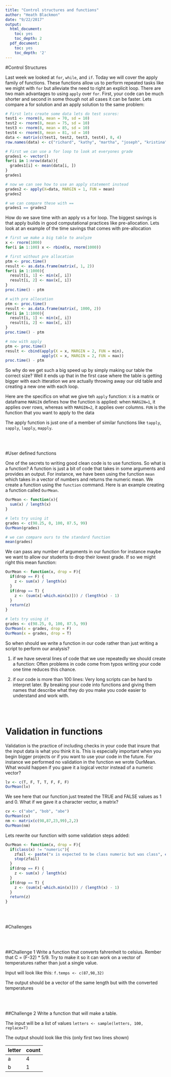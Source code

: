 ```yaml
---
title: "Control structures and functions"
author: "Heath Blackmon"
date: "9/22/2017"
output:
  html_document:
    toc: yes
    toc_depth: 2
  pdf_document:
    toc: yes
    toc_depth: '2'
---
```


#Control Structures

Last week we looked at `for`, `while`, and `if`.  Today we will cover the apply family of functions.  These functions allow us to perform repeated tasks like we might with `for` but alleviate the need to right an explicit loop.  There are two main advantages to using `apply` over `for`.  First, your code can be much shorter and second in some though not all cases it can be faster.  Lets compare a for solution and an apply solution to the same problem:

```r
# First lets create some data lets do test scores:
test1 <- rnorm(8, mean = 70, sd = 10)
test2 <- rnorm(8, mean = 75, sd = 10)
test3 <- rnorm(8, mean = 85, sd = 10)
test4 <- rnorm(8, mean = 81, sd = 10)
data <- matrix(c(test1, test2, test3, test4), 8, 4)
row.names(data) <- c("richard", "kathy", "martha", "joseph", "kristina", "heath", "leslie", "abbigail")

# First we can use a for loop to look at everyones grade
grades1 <- vector()
for(i in 1:nrow(data)){
  grades1[i] <- mean(data[i, ])
}
grades1

# now we can see how to use an apply statement instead
grades2 <- apply(X=data, MARGIN = 1, FUN = mean)
grades2

# we can compare these with ==
grades1 == grades2
```

How do we save time with an apply vs a for loop.  The biggest savings is that apply builds in good computational practices like pre-allocation.  Lets look at an example of the time savings that comes with pre-allocation

```r
# first we make a big table to analyze
x <- rnorm(1000)
for(i in 1:100) x <- rbind(x, rnorm(1000))

# first without pre allocation
ptm <- proc.time()
result <- as.data.frame(matrix(, 1, 2))
for(i in 1:1000){
  result[i, 1] <- min(x[, i])
  result[i, 2] <- max(x[, i])
}
proc.time() - ptm

# with pre allocation
ptm <- proc.time()
result <- as.data.frame(matrix(, 1000, 2))
for(i in 1:1000){
  result[i, 1] <- min(x[, i])
  result[i, 2] <- max(x[, i])
}
proc.time() - ptm

# now with apply
ptm <- proc.time()
result <- cbind(apply(X = x, MARGIN = 2, FUN = min),
                apply(X = x, MARGIN = 2, FUN = max))
proc.time() - ptm
```

So why do we get such a big speed up by simply making our table the correct size?  Well it ends up that in the first case where the table is getting bigger with each itteration we are actually throwing away our old table and creating a new one with each loop.  

Here are the specifics on what we give teh `apply` function:
`X` is a matrix or dataframe
`MARGIN` defines how the function is applied: when `MARGIN=1`, it applies over rows, whereas with `MARGIN=2`, it applies over columns. 
`FUN` is the function that you want to apply to the data

The apply function is just one of a member of similar functions like `tapply`, `sapply`, `lapply`, `mapply`.  

<br>
<br>

#User defined functions

One of the secrets to writing good clean code is to use functions.  So what is a function?  A function is just a bit of code that takes in some arguments and provides an output.  For instance, we have been using the function `mean` which takes in a vector of numbers and returns the numeric mean.  We create a function using the `function` command.  Here is an example creating a function called `OurMean`.

```r
OurMean <- function(x){
  sum(x) / length(x)
}

# lets try using it
grades <- c(98.25, 0, 100, 87.5, 99)
OurMean(grades)

# we can compare ours to the standard function
mean(grades)
```

We can pass any number of arguments in our function for instance maybe we want to allow our students to drop their lowest grade.  If so we might right this mean function:
```r
OurMean <- function(x, drop = F){
  if(drop == F) {
    z <- sum(x) / length(x)
  }
  if(drop == T) {
    z <- (sum(x[-which.min(x)])) / (length(x) - 1)
  }
  return(z)
}

# lets try using it
grades <- c(98.25, 0, 100, 87.5, 99)
OurMean(x = grades, drop = F)
OurMean(x = grades, drop = T)
```

So when should we write a function in our code rather than just writing a script to perform our analysis?

1) if we have several lines of code that we use repeatedly we should create a function: Often problems in code come from typos writing your code one time reduces this chance.

2) if our code is more than 100 lines: Very long scripts can be hard to interpret later.  By breaking your code into functions and giving them names that describe what they do you make you code easier to understand and work with.

<br>
<br>

# Validation in functions
Validation is the practice of including checks in your code that insure that the input data is what you think it is.  This is especially important when you begin bigger projects or if you want to use your code in the future.  For instance we performed no validation in the function we wrote OurMean.  What would happen if you gave it a logical vector instead of a numeric vector?

```r
lv <- c(T, F, T, T, F, F, F)
OurMean(lv)
````

We see here that our function just treated the TRUE and FALSE values as 1 and 0.  What if we gave it a character vector, a matrix?

```r
cv <- c("abe", "bob", "abe")
OurMean(cv)
nm <- matrix(c(98,87,23,99),2,2)
OurMean(nm)
```

Lets rewrite our function with some validation steps added:
```r
OurMean <- function(x, drop = F){
  if(class(x) != "numeric"){
    zfail <- paste("x is expected to be class numeric but was class", class(x), "instead")
    stop(zfail)
  }
  if(drop == F) {
    z <- sum(x) / length(x)
  }
  if(drop == T) {
    z <- (sum(x[-which.min(x)])) / (length(x) - 1)
  }
  return(z)
}

```

<br>
<br>

#Challenges

<br>
<br>

##Challenge 1
Write a function that converts fahrenheit to celsius.  Rember that C = (F-32) * 5/9. Try to make it so it can work on a vector of temperatures rather than just a single value. 

Input will look like this:
`f.temps <- c(87,98,32)`

The output should be a vector of the same length but with the converted temperatures

<br>
<br>

##Challenge 2
Write a function that will make a table.

The input will be a list of values
`letters <- sample(letters, 100, replace=T)`

The output should look like this (only first two lines shown)


letter | count
-------|--------
a      |4
b      |1













